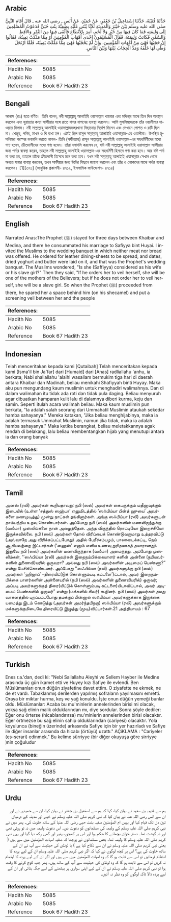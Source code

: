 ## Arabic


<div dir="rtl" lang="ar" style={{fontSize:'larger',backgroundColor:'#f8f9fa',padding:20}}>
حَدَّثَنَا قُتَيْبَةُ، حَدَّثَنَا إِسْمَاعِيلُ بْنُ جَعْفَرٍ، عَنْ حُمَيْدٍ، عَنْ أَنَسٍ ـ رضى الله عنه ـ قَالَ أَقَامَ النَّبِيُّ صلى الله عليه وسلم بَيْنَ خَيْبَرَ وَالْمَدِينَةِ ثَلاَثًا يُبْنَى عَلَيْهِ بِصَفِيَّةَ بِنْتِ حُيَىٍّ فَدَعَوْتُ الْمُسْلِمِينَ إِلَى وَلِيمَتِهِ فَمَا كَانَ فِيهَا مِنْ خُبْزٍ وَلاَ لَحْمٍ، أُمِرَ بِالأَنْطَاعِ فَأَلْقَى فِيهَا مِنَ التَّمْرِ وَالأَقِطِ وَالسَّمْنِ فَكَانَتْ وَلِيمَتَهُ، فَقَالَ الْمُسْلِمُونَ إِحْدَى أُمَّهَاتِ الْمُؤْمِنِينَ أَوْ مِمَّا مَلَكَتْ يَمِينُهُ، فَقَالُوا إِنْ حَجَبَهَا فَهْىَ مِنْ أُمَّهَاتِ الْمُؤْمِنِينَ، وَإِنْ لَمْ يَحْجُبْهَا فَهْىَ مِمَّا مَلَكَتْ يَمِينُهُ، فَلَمَّا ارْتَحَلَ وَطَّى لَهَا خَلْفَهُ وَمَدَّ الْحِجَابَ بَيْنَهَا وَبَيْنَ النَّاسِ‏.‏
</div>
<div style={{backgroundColor:'#f8f9fa',padding:20, marginBottom: 10}}><table> <thead> <tr> <th>References:</th> <th></th> </tr> </thead> <tbody><tr><td>Hadith No</td><td>5085</td></tr><tr><td>Arabic No</td><td>5085</td></tr><tr><td>Reference</td><td>Book 67 Hadith 23</td></tr></tbody></table></div>

## Bengali


<div dir="ltr" lang="bn" style={{fontSize:'larger',backgroundColor:'#f8f9fa',padding:20}}>
আনাস (রাঃ) হতে বর্ণিত। তিনি বলেন, নবী সাল্লাল্লাহু আলাইহি ওয়াসাল্লাম খায়বার এবং মদিনা্র মাঝে তিন দিন অবস্থান করলেন এবং হুয়ায়্যার কন্যা সাফীয়ার সঙ্গে রাতে বাসর যাপনের ব্যবস্থা করলেন। আমি মুসলিমদেরকে তাঁর ওয়ালীমার দাওয়াত দিলাম। নবী সাল্লাল্লাহু আলাইহি ওয়াসাল্লামদস্তরখানা বিছানোর নির্দেশ দিলেন এবং সেখানে গোশত ও রুটি ছিল না। খেজুর, পনির, মাখন ও ঘি রাখা হল। এটাই ছিল রাসূল সাল্লাল্লাহু আলাইহি ওয়াসাল্লাম-এর ওয়ালীমা। উপস্থিত মুসলিমরা পরস্পর বলাবলি করতে লাগল- তিনি (সফীয়্যাহ) রাসূল সাল্লাল্লাহু আলাইহি ওয়াসাল্লাম-এর সহধর্মিণীদের মধ্যে গণ্য হবেন, ক্রীতদাসীদের মধ্যে গণ্য হবেন। তাঁরা বলাবলি করলেন যে, যদি নবী সাল্লাল্লাহু আলাইহি ওয়াসাল্লাম সাফীয়ার জন্য পর্দার ব্যবস্থা করেন, তাহলে নবী সাল্লাল্লাহু আলাইহি ওয়াসাল্লাম-এর সহধর্মিণী হিসাবে গণ্য করা হবে। আর যদি পর্দা না করা হয়, তাহলে তাঁকে ক্রীতদাসী হিসেবে মনে করা হবে। যখন নবী সাল্লাল্লাহু আলাইহি ওয়াসাল্লাম সেখান থেকে অন্যত্র যাবার ব্যবস্থা করলেন, তখন সাফীয়ার জন্য উটের পিছনে জায়গা করলেন এবং তাঁর ও লোকদের মাঝে পর্দার ব্যবস্থা করলেন। [1][৩৭১] (আধুনিক প্রকাশনী- ৪৭১২, ইসলামিক ফাউন্ডেশন- ৪৭১৪)
</div>
<div style={{backgroundColor:'#f8f9fa',padding:20, marginBottom: 10}}><table> <thead> <tr> <th>References:</th> <th></th> </tr> </thead> <tbody><tr><td>Hadith No</td><td>5085</td></tr><tr><td>Arabic No</td><td>5085</td></tr><tr><td>Reference</td><td>Book 67 Hadith 23</td></tr></tbody></table></div>

## English


<div dir="ltr" lang="en" style={{fontSize:'larger',backgroundColor:'#f8f9fa',padding:20}}>
Narrated Anas:The Prophet (ﷺ) stayed for three days between Khaibar and Medina, and there he consummated his marriage to Safiyya bint Huyai. I invited the Muslims to the wedding banquet in which neither meat nor bread was offered. He ordered for leather dining-sheets to be spread, and dates, dried yoghurt and butter were laid on it, and that was the Prophet's wedding banquet. The Muslims wondered, "Is she (Saffiyya) considered as his wife or his slave girl?" Then they said, "If he orders her to veil herself, she will be one of the mothers of the Believers; but if he does not order her to veil herself, she will be a slave girl. So when the Prophet (ﷺ) proceeded from there, he spared her a space behind him (on his shecamel) and put a screening veil between her and the people
</div>
<div style={{backgroundColor:'#f8f9fa',padding:20, marginBottom: 10}}><table> <thead> <tr> <th>References:</th> <th></th> </tr> </thead> <tbody><tr><td>Hadith No</td><td>5085</td></tr><tr><td>Arabic No</td><td>5085</td></tr><tr><td>Reference</td><td>Book 67 Hadith 23</td></tr></tbody></table></div>

## Indonesian


<div dir="ltr" lang="id" style={{fontSize:'larger',backgroundColor:'#f8f9fa',padding:20}}>
Telah menceritakan kepada kami [Qutaibah] Telah menceritakan kepada kami [Isma'il bin Ja'far] dari [Humaid] dari [Anas] radliallahu 'anhu, ia berkata; Nabi shallallahu 'alaihi wasallam bermukim tiga hari di daerah antara Khaibar dan Madinah, beliau menikahi Shafiyyah binti Huyay. Maka aku pun mengundang kaum muslimin untuk menghadiri walimahnya. Dan di dalam walimahan itu tidak ada roti dan tidak pula daging. Beliau menyuruh agar dibuatkan hamparan kulit lalu di dalamnya diberi kurma, keju dan samin. Seperti itulah acara walimah beliau. Maka kaum muslimin pun berkata, "Ia adalah salah seorang dari Ummahatil Muslimin ataukah sekedar hamba sahayanya." Mereka katakan, "Jika beliau menghijabinya, maka ia adalah termasuk Ummahat Muslimin, namun jika tidak, maka ia adalah hamba sahayanya." Maka ketika berangkat, beliau meletakkannya agak rendah di belakang, lalu beliau membentangkan hijab yang menutupi antara ia dan orang banyak
</div>
<div style={{backgroundColor:'#f8f9fa',padding:20, marginBottom: 10}}><table> <thead> <tr> <th>References:</th> <th></th> </tr> </thead> <tbody><tr><td>Hadith No</td><td>5085</td></tr><tr><td>Arabic No</td><td>5085</td></tr><tr><td>Reference</td><td>Book 67 Hadith 23</td></tr></tbody></table></div>

## Tamil


<div dir="ltr" lang="ta" style={{fontSize:'larger',backgroundColor:'#f8f9fa',padding:20}}>
அனஸ் (ரலி) அவர்கள் கூறியதாவது: நபி (ஸல்) அவர்கள் கைபருக்கும் மதீனாவுக்கும் இடையில் (உள்ள ‘சத்துஸ் ஸஹ்பா’ எனுமிடத்தில் ‘ஸஃபிய்யா பின்த் ஹுயை’ அவர்களை மணமுடித்து) மூன்று நாட்கள் தங்கினார்கள். அங்கு ஸஃபிய்யா (ரலி) அவர்களுடன் தாம்பத்திய உறவு கொண்டார்கள். அப்போது நபி (ஸல்) அவர்களின் மணவிருந்துக்கு (வலீமா) முஸ்லிம்களை நான் அழைத்தேன். அந்த விருந்தில் ரொட்டியோ இறைச்சியோ இருக்கவில்லை. நபி (ஸல்) அவர்கள் தோல் விரிப்பைக் கொண்டுவருமாறு உத்தரவிட்டு (அவ்வாறே அது விரிக்கப்பட்டபோது) அதில் பேரீச்சம்பழம், பாலாடைக்கட்டி, நெய் ஆகியவற்றை இட்டார்கள் (‘ஹைஸ்’ எனும் எளிய உணவு துரிதமாகத் தயாரானது). இதுவே நபி (ஸல்) அவர்களின் மணவிருந்தாக (வலீமா) அமைந்தது. அப்போது முஸ்லிம்கள், ‘‘ஸஃபிய்யா (ரலி) அவர்கள் இறைநம்பிக்கையாளர் களின் அன்னை (நபியவர்களின் துணைவி)யரில் ஒருவரா? அல்லது நபி (ஸல்) அவர்களின் அடிமைப் பெண்ணா?” என்று பேசிக்கொண்டனர். அப்போது ‘‘ஸஃபிய்யா (ரலி) அவர்களுக்கு நபி (ஸல்) அவர்கள் ‘ஹிஜாப்’ -திரையிட்(டுக் கொள்ளும்படி கட்டளை’)ட்டால், அவர் இறைநம்பிக்கை யாளர்களின் அன்னையரில் (நபி (ஸல்) அவர்களின் துணைவியரில்) ஒருவர்; அப்படி அவர்களுக்குத் திரை(யிட்டுக் கொள்ளும்படி கட்டளை)யிடாவிட்டால், அவர் அடிமைப் பெண்களில் ஒருவர்” என்று (மக்களில் சிலர்) கூறினர். நபி (ஸல்) அவர்கள் தமது வாகனத்தில் புறப்பட்டபோது தமக்குப் பின்னால் ஸஃபிய்யா அவர்களுக்காக இருக்கை யமைத்து இடம் கொடுத்து (அவர்கள் அமர்ந்தபிறகு) ஸஃபிய்யா (ரலி) அவர்களுக்கும் மக்களுக்குமிடையே திரையிட்டு இழுத்து (மூடி)விட்டார்கள்.21 அத்தியாயம் : 67
</div>
<div style={{backgroundColor:'#f8f9fa',padding:20, marginBottom: 10}}><table> <thead> <tr> <th>References:</th> <th></th> </tr> </thead> <tbody><tr><td>Hadith No</td><td>5085</td></tr><tr><td>Arabic No</td><td>5085</td></tr><tr><td>Reference</td><td>Book 67 Hadith 23</td></tr></tbody></table></div>

## Turkish


<div dir="ltr" lang="tr" style={{fontSize:'larger',backgroundColor:'#f8f9fa',padding:20}}>
Enes r.a.'dan, dedi ki: "Nebi Sallallahu Aleyhi ve Sellem Hayber ile Medine arasında üç gün ikamet etti ve Huyey kızı Safiye ile evlendi. Ben Müslümanları onun düğün ziyafetine davet ettim. O ziyafette ne ekmek, ne de et vardı. Tabaklanmış derilerden yapılmış sofraların yayılmasını emretti. Oraya bir miktar hurma, keş ve yağ konuldu. İşte onun düğün yemeği bunlar oldu. Müslümanlar: Acaba bu mu'minlerin annelerinden birisi mi olacak, yoksa sağ elinin malik olduklarından mı, diye sordular. Sonra şöyle dediler: Eğer onu örterse (hicablandırırsa) mu'minlerin annelerinden birisi olacaktır. Eğer örtmezse bu sağ elinin sahip olduklarından (cariyesi) olacaktır. Yola koyulunca (bineğin üzerinde) arkasında Safiye için bir yer hazırladı ve Safiye ile diğer insanlar arasında da hicabı (örtüyü) uzattı." AÇiKLAMA : "Cariyeler (es-serari) edinmek." Bu kelime sürriyye (bir diğer okuyuşa göre sirriyye )nin çoğuludur
</div>
<div style={{backgroundColor:'#f8f9fa',padding:20, marginBottom: 10}}><table> <thead> <tr> <th>References:</th> <th></th> </tr> </thead> <tbody><tr><td>Hadith No</td><td>5085</td></tr><tr><td>Arabic No</td><td>5085</td></tr><tr><td>Reference</td><td>Book 67 Hadith 23</td></tr></tbody></table></div>

## Urdu


<div dir="rtl" lang="ur" style={{fontSize:'larger',backgroundColor:'#f8f9fa',padding:20}}>
ہم سے قتیبہ بن سعید نے بیان کیا، کہا کہ ہم سے اسمٰعیل بن جعفر نے بیان کیا، ان سے حمیدی نے اور ان سے انس رضی اللہ عنہ نے بیان کیا کہ نبی کریم صلی اللہ علیہ وسلم نے خیبر اور مدینہ کے درمیان تین دن تک قیام کیا اور یہیں ام المؤمنین صفیہ بنت حیی رضی اللہ عنہا کے ساتھ خلوت کی۔ پھر میں نے نبی کریم صلی اللہ علیہ وسلم کے ولیمہ کی مسلمانوں کو دعوت دی۔ اس دعوت ولیمہ میں نہ تو روٹی تھی اور نہ گوشت تھا۔ دستر خوان بچھانے کا حکم ہوا اور اس پر کھجور، پنیر اور گھی رکھ دیا گیا اور یہی نبی کریم صلی اللہ علیہ وسلم کا ولیمہ تھا۔ بعض مسلمانوں نے پوچھا کہ صفیہ امہات المؤمنین میں سے ہیں ( یعنی نبی کریم صلی اللہ علیہ وسلم نے ان سے نکاح کیا ہے ) یا لونڈی کی حیثیت سے آپ نے ان کے ساتھ خلوت کی ہے؟ اس پر کچھ لوگوں نے کہا کہ اگر نبی کریم صلی اللہ علیہ وسلم ان کے لیے پردہ کا انتظام فرمائیں تو اس سے ثابت ہو گا کہ وہ امہات المؤمنین میں سے ہیں اور اگر ان کے لیے پردہ کا اہتمام نہ کریں تو اس سے ثابت ہو گا کہ وہ لونڈی کی حیثیت سے آپ کے ساتھ ہیں۔ پھر جب کوچ کرنے کا وقت ہوا تو نبی کریم صلی اللہ علیہ وسلم نے ان کے لیے اپنی سواری پر بیٹھنے کے لیے جگہ بنائی اور ان کے لیے پردہ ڈالا تاکہ لوگوں کو وہ نظر نہ آئیں۔
</div>
<div style={{backgroundColor:'#f8f9fa',padding:20, marginBottom: 10}}><table> <thead> <tr> <th>References:</th> <th></th> </tr> </thead> <tbody><tr><td>Hadith No</td><td>5085</td></tr><tr><td>Arabic No</td><td>5085</td></tr><tr><td>Reference</td><td>Book 67 Hadith 23</td></tr></tbody></table></div>
